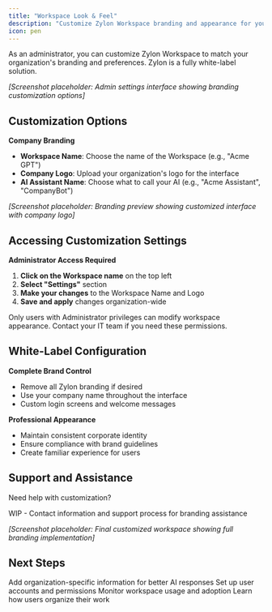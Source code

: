 ```yaml
---
title: "Workspace Look & Feel"
description: "Customize Zylon Workspace branding and appearance for your organization"
icon: pen
---
```


As an administrator, you can customize Zylon Workspace to match your organization's branding and preferences. Zylon is a fully white-label solution.

*[Screenshot placeholder: Admin settings interface showing branding customization options]*

## Customization Options

**Company Branding**
- **Workspace Name**: Choose the name of the Workspace (e.g., "Acme GPT")
- **Company Logo**: Upload your organization's logo for the interface
- **AI Assistant Name**: Choose what to call your AI (e.g., "Acme Assistant", "CompanyBot")

*[Screenshot placeholder: Branding preview showing customized interface with company logo]*

## Accessing Customization Settings

**Administrator Access Required**

1. **Click on the Workspace name** on the top left
2. **Select "Settings"** section
3. **Make your changes** to the Workspace Name and Logo
4. **Save and apply** changes organization-wide

<Warning>
Only users with Administrator privileges can modify workspace appearance. Contact your IT team if you need these permissions.
</Warning>

## White-Label Configuration

**Complete Brand Control**
- Remove all Zylon branding if desired
- Use your company name throughout the interface
- Custom login screens and welcome messages

**Professional Appearance**
- Maintain consistent corporate identity
- Ensure compliance with brand guidelines
- Create familiar experience for users

## Support and Assistance

Need help with customization? 

WIP - Contact information and support process for branding assistance

*[Screenshot placeholder: Final customized workspace showing full branding implementation]*

## Next Steps

<CardGroup cols={2}>
  <Card
    title="Adding Company Context"
    icon="building"
    href="/workspace-manual/adding-company-context"
  >
    Add organization-specific information for better AI responses
  </Card>
  <Card
    title="Managing Users"
    icon="users"
    href="/workspace-manual/audit-logs"
  >
    Set up user accounts and permissions
  </Card>
  <Card
    title="Engagement Analytics"
    icon="chart-line"
    href="/workspace-manual/engagement-analytics"
  >
    Monitor workspace usage and adoption
  </Card>
  <Card
    title="Working in Projects"
    icon="folder"
    href="/workspace-manual/working-in-projects"
  >
    Learn how users organize their work
  </Card>
</CardGroup>
